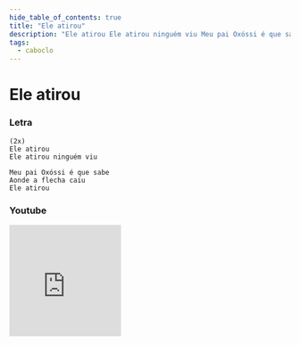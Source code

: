 ```yaml
---
hide_table_of_contents: true
title: "Ele atirou"
description: "Ele atirou Ele atirou ninguém viu Meu pai Oxóssi é que sabe Aonde a flecha caiu Ele atirou"
tags:
  - caboclo
---
```


# Ele atirou

### Letra

```text
(2x)
Ele atirou
Ele atirou ninguém viu

Meu pai Oxóssi é que sabe
Aonde a flecha caiu
Ele atirou
```

### Youtube

<iframe
  width="200"
  height="200"
  src="https://www.youtube.com/embed/hvKp9Cj9BGY"
  title="YouTube video player"
  frameborder="0"
  allow="accelerometer; autoplay; clipboard-write; encrypted-media; gyroscope; picture-in-picture; web-share"
  referrerpolicy="strict-origin-when-cross-origin"
  allowfullscreen
></iframe>